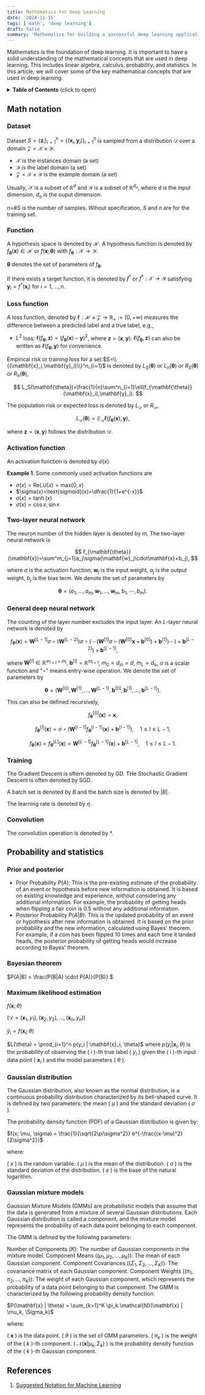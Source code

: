 ```yaml
---
title: Mathematics for Deep Learning
date: '2024-11-15'
tags: ['math', 'deep learning']
draft: false
summary: 'Mathematics for building a successful deep learning application'
---
```



Mathematics is the foundation of deep learning. It is important to have a solid understanding of the mathematical concepts that are used in deep learning. This includes linear algebra, calculus, probability, and statistics. In this article, we will cover some of the key mathematical concepts that are used in deep learning.

<details>
<summary><b>Table of Contents</b> (click to open)</summary>

- [Math notation](#math-notation)
    - [Dataset](#dataset)
    - [Function](#function)
    - [Loss function](#loss-function)
    - [Activation function](#activation-function)
    - [Two-layer neural network](#two-layer-neural-network)
    - [General deep neural network](#general-deep-neural-network)
    - [Training](#training)
    - [Convolution](#convolution)
- [Probability and statistics](#probability-and-statistics)
    - [Prior and posterior](#prior-and-posterior)
    - [Bayesian theorem](#bayesian-theorem)
    - [Maximum likelihood estimation](#maximum-likelihood-estimation)
    - [Gaussian distribution](#gaussian-distribution)
    - [Gaussian mixture models](#gaussian-mixture-models)

</details>

## Math notation

### Dataset

Dataset $S=\{ \mathbf{z}_i \}^n_{i=1}=\{(\mathbf{x}_i, \mathbf{y}_i) \}^n_{i=1}$ is sampled from a distribution $\mathcal{D}$ over a domain $\mathcal{Z} = \mathcal{X} \times \mathcal{Y}$.

  * $\mathcal{X}$ is the instances domain (a set)
  * $\mathcal{Y}$ is the label domain (a set)
  * $\mathcal{Z}=\mathcal{X} \times \mathcal{Y}$ is the example domain (a set)

Usually, $\mathcal{X}$ is a subset of $\mathbb{R}^d$ and $\mathcal{Y}$ is a subset of $\mathbb{R}^{d_\text{o}}$, where $d$ is the input dimension, $d_\text{o}$ is the ouput dimension.

$n=$#$S$ is the number of samples. Wihout specification, $S$ and $n$ are for the training set.

### Function

A hypothesis space is denoted by $\mathcal{H}$. A hypothesis function is denoted by $f_{\mathbf{\theta}}(\mathbf{x})\in\mathcal{H}$ or $f(\mathbf{x};\mathbf{\theta})$ with $f_{\mathbf{\theta}}:\mathcal{X}\to\mathcal{Y}$.

$\mathbf{\theta}$ denotes the set of parameters of $f_{\mathbf{\theta}}$.

If there exists a target function, it is denoted by $f^{*}$ or $f^{*}:\mathcal{X}\to\mathcal{Y}$ satisfying $\mathbf{y}_i=f^*(\mathbf{x}_i)$ for $i=1,\dots,n$.

### Loss function

A loss function, denoted by $\ell:\mathcal{H}\times\mathcal{Z}\to\mathbb{R}_{+}:=[0,+\infty)$ measures the difference between a predicted label and a true label, e.g.,

- $L^2$ loss: $\ell(f_{\mathbf{\theta}},\mathbf{z})=(f_{\mathbf{\theta}}(\mathbf{x})-\mathbf{y})^2$, where $\mathbf{z}=(\mathbf{x},\mathbf{y})$. $\ell(f_{\mathbf{\theta}},\mathbf{z})$ can also be written as $\ell(f_{\mathbf{\theta}},\mathbf{y})$ for convenience.

Empirical risk or training loss for a set $S=\\{(\mathbf{x}_i,\mathbf{y}_i)\\}^n_{i=1}$ is denoted by $L_S(\mathbf{\theta})$ or $L_n(\mathbf{\theta})$ or $R_S(\mathbf{\theta})$ or $R_n(\mathbf{\theta})$,

$$
  L_S(\mathbf{\theta})=\frac{1}{n}\sum^n_{i=1}\ell(f_{\mathbf{\theta}}(\mathbf{x}_i),\mathbf{y}_i).
$$

The population risk or expected loss is denoted by $L_{\mathcal{D}}$ or $R_{\mathcal{D}}$,

$$
  L_{\mathcal{D}}(\mathbf{\theta})=\mathbb{E}_{\mathcal{D}}\ell(f_{\mathbf{\theta}}(\mathbf{x}),\mathbf{y}),
$$

where $\mathbf{z}=(\mathbf{x},\mathbf{y})$ follows the distribution $\mathcal{D}$.

### Activation function

An activation function is denoted by $\sigma(x)$.

**Example 1**. Some commonly used activation functions are

- $\sigma(x)=\text{ReLU}(x)=\text{max}(0,x)$
- $\sigma(x)=\text{sigmoid}(x)=\dfrac{1}{1+e^{-x}}$
- $\sigma(x)=\tanh(x)$
- $\sigma(x)=\cos x, \sin x$

### Two-layer neural network

The neuron number of the hidden layer is denoted by $m$, The two-layer neural network is

$$
  f_{\mathbf{\theta}}(\mathbf{x})=\sum^m_{j=1}a_j\sigma(\mathbf{w}_j\cdot\mathbf{x}+b_j),
$$

where $\sigma$ is the activation function, $\mathbf{w}_j$ is the input weight, $a_j$ is the output weight, $b_j$ is the bias term. We denote the set of parameters by

$$
  \mathbf{\theta}=(a_1,\ldots,a_m,\mathbf{w}_1,\ldots,\mathbf{w}_m,b_1,\cdots,b_m).
$$

### General deep neural network

The counting of the layer number excludes the input layer. An $L$-layer neural network is denoted by

$$
  f_{\mathbf{\theta}}(\mathbf{x})=\mathbf{W}^{[L-1]}\sigma\circ(\mathbf{W}^{[L-2]})\sigma\circ(\cdots(\mathbf{W}^{[1]}\sigma\circ(\mathbf{W}^{[0]}\mathbf{x}+\mathbf{b}^{[0]})+\mathbf{b}^{[1]})\cdots)+\mathbf{b}^{[L-2]})+\mathbf{b}^{[L-1]},
$$

where $\mathbf{W}^{[l]}\in\mathbb{R}^{m_{l+1}\times m_l}$, $\mathbf{b}^{[l]}=\mathbb{R}^{m_{l+1}}$, $m_0=d_\text{in}=d$, $m_{L}=d_\text{o}$, $\sigma$ is a scalar function and "$\circ$" means entry-wise operation. We denote the set of parameters by

$$
  \mathbf{\theta}=(\mathbf{W}^{[0]},\mathbf{W}^{[1]},\dots,\mathbf{W}^{[L-1]},\mathbf{b}^{[0]},\mathbf{b}^{[1]},\dots,\mathbf{b}^{[L-1]}).
$$

This can also be defined recursively,

$$
  f^{[0]}_{\mathbf{\theta}}(\mathbf{x})=\mathbf{x},
$$

$$
  f^{[l]}_{\mathbf{\theta}}(\mathbf{x})=\sigma\circ(\mathbf{W}^{[l-1]}f^{[l-1]}_{\mathbf{\theta}}(\mathbf{x})+\mathbf{b}^{[l-1]}), \quad 1\le l\le L-1,
$$

$$
  f_{\mathbf{\theta}}(\mathbf{x})=f^{[L]}_{\mathbf{\theta}}(\mathbf{x})=\mathbf{W}^{[L-1]}f^{[L-1]}_{\mathbf{\theta}}(\mathbf{x})+\mathbf{b}^{[L-1]}, \quad 1\le l\le L-1.
$$

### Training

The Gradient Descent is oftern denoted by GD. THe Stochastic Gradient Descent is often denoted by SGD.

A batch set is denoted by $B$ and the batch size is denoted by $|B|$.

The learning rate is denoted by $\eta$.

### Convolution

The convolution operation is denoted by $*$.

## Probability and statistics

### Prior and posterior
- Prior Probability $P(A)$: This is the pre-existing estimate of the probability of an event or hypothesis before new information is obtained. It is based on existing knowledge and experience, without considering any additional information. For example, the probability of getting heads when flipping a fair coin is 0.5 without any additional information.
- Posterior Probability $P(A|B)$: This is the updated probability of an event or hypothesis after new information is obtained. It is based on the prior probability and the new information, calculated using Bayes' theorem. For example, if a coin has been flipped 10 times and each time it landed heads, the posterior probability of getting heads would increase according to Bayes' theorem.
### Bayesian theorem

$P(A|B) = \frac{P(B|A) \cdot P(A)}{P(B)} $

### Maximum likelihood estimation

$f(\mathbf{x}; \theta)$  

$( \mathcal{D} = {(\mathbf{x}_1, y_1), (\mathbf{x}_2, y_2), ..., (\mathbf{x}_n, y_n)} )$

$\hat{y}_i = f(\mathbf{x}_i; \theta)$

$L(\theta) = \prod_{i=1}^n p(y_i | \mathbf{x}_i, \theta)$ where $p(y_i | \mathbf{x}_i, \theta$) is the probability of observing the ( i )-th true label ( $y_i$ ) given the ( i )-th input data point ( $\mathbf{x}_i$ ) and the model parameters ( $\theta$ ).

### Gaussian distribution

The Gaussian distribution, also known as the normal distribution, is a continuous probability distribution characterized by its bell-shaped curve. It is defined by two parameters: the mean ( $\mu$ ) and the standard deviation ( $\sigma$ ).

The probability density function (PDF) of a Gaussian distribution is given by:

$f(x; \mu, \sigma) = \frac{1}{\sqrt{2\pi\sigma^2}} e^{-\frac{(x-\mu)^2}{2\sigma^2}}$

where:

( $x$ ) is the random variable.
( $\mu$ ) is the mean of the distribution.
( $\sigma$ ) is the standard deviation of the distribution.
( $e$ ) is the base of the natural logarithm.


### Gaussian mixture models

Gaussian Mixture Models (GMMs) are probabilistic models that assume that the data is generated from a mixture of several Gaussian distributions. Each Gaussian distribution is called a component, and the mixture model represents the probability of each data point belonging to each component.

The GMM is defined by the following parameters:

Number of Components ($K$): The number of Gaussian components in the mixture model.
Component Means (($\mu_1, \mu_2, ..., \mu_K$)): The mean of each Gaussian component.
Component Covariances (($\Sigma_1, \Sigma_2, ..., \Sigma_K$)): The covariance matrix of each Gaussian component.
Component Weights (($\pi_1, \pi_2, ..., \pi_K$)): The weight of each Gaussian component, which represents the probability of a data point belonging to that component.
The GMM is characterized by the following probability density function:

$P(\mathbf{x} | \theta) = \sum_{k=1}^K \pi_k \mathcal{N}(\mathbf{x} | \mu_k, \Sigma_k)$

where:

( $\mathbf{x}$ ) is the data point.
( $\theta$ ) is the set of GMM parameters.
( $\pi_k$ ) is the weight of the ( $k$ )-th component.
( $\mathcal{N}(\mathbf{x} | \mu_k, \Sigma_k$) ) is the probability density function of the ( $k$ )-th Gaussian component.

## References
1. [Suggested Notation for Machine Learning](https://github.com/mazhengcn/suggested-notation-for-machine-learning#notation-table)